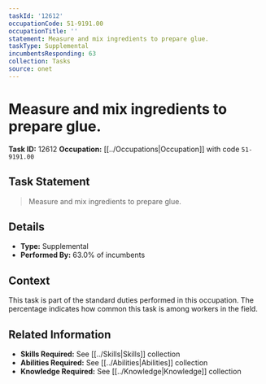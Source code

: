```yaml
---
taskId: '12612'
occupationCode: 51-9191.00
occupationTitle: ''
statement: Measure and mix ingredients to prepare glue.
taskType: Supplemental
incumbentsResponding: 63
collection: Tasks
source: onet
---
```

# Measure and mix ingredients to prepare glue.

**Task ID:** 12612
**Occupation:** [[../Occupations|Occupation]] with code `51-9191.00`

## Task Statement

> Measure and mix ingredients to prepare glue.

## Details

- **Type:** Supplemental
- **Performed By:** 63.0% of incumbents

## Context

This task is part of the standard duties performed in this occupation. The percentage indicates how common this task is among workers in the field.

## Related Information

- **Skills Required:** See [[../Skills|Skills]] collection
- **Abilities Required:** See [[../Abilities|Abilities]] collection
- **Knowledge Required:** See [[../Knowledge|Knowledge]] collection
